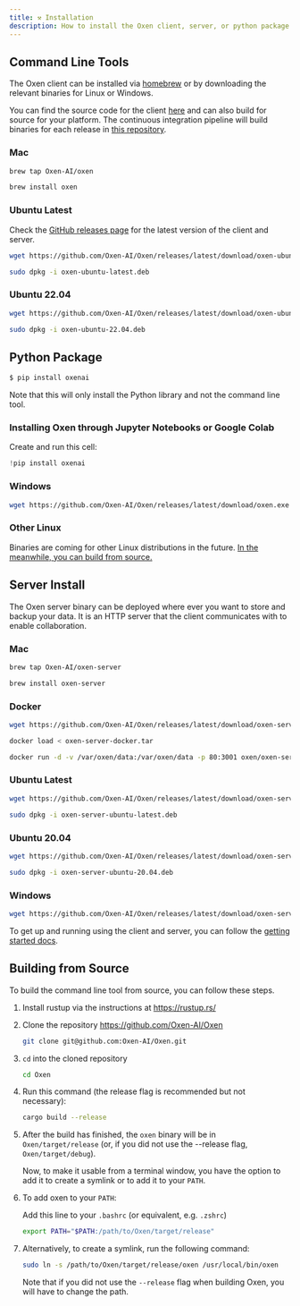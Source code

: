 ```yaml
---
title: ⚒️ Installation
description: How to install the Oxen client, server, or python package.
---
```


## Command Line Tools

The Oxen client can be installed via [homebrew](https://brew.sh/) or by downloading the relevant binaries for Linux or Windows.

You can find the source code for the client [here](https://github.com/Oxen-AI/Oxen) and can also build for source for your platform. The continuous integration pipeline will build binaries for each release in [this repository](https://github.com/Oxen-AI/Oxen).

### Mac

```bash
brew tap Oxen-AI/oxen
```

```bash
brew install oxen
```

### Ubuntu Latest

Check the [GitHub releases page](https://github.com/Oxen-AI/Oxen/releases) for the latest version of the client and server.

```bash
wget https://github.com/Oxen-AI/Oxen/releases/latest/download/oxen-ubuntu-latest.deb
```

```bash
sudo dpkg -i oxen-ubuntu-latest.deb
```

### Ubuntu 22.04

```bash
wget https://github.com/Oxen-AI/Oxen/releases/latest/download/oxen-ubuntu-22.04.deb
```

```bash
sudo dpkg -i oxen-ubuntu-22.04.deb
```

## Python Package

```bash
$ pip install oxenai
```

Note that this will only install the Python library and not the command line tool.

### Installing Oxen through Jupyter Notebooks or Google Colab

Create and run this cell:
```python
!pip install oxenai
```

### Windows

```bash
wget https://github.com/Oxen-AI/Oxen/releases/latest/download/oxen.exe
```

### Other Linux

Binaries are coming for other Linux distributions in the future. [In the meanwhile, you can build from source.](#building-from-source)

## Server Install

The Oxen server binary can be deployed where ever you want to store and backup your data. It is an HTTP server that the client communicates with to enable collaboration.

### Mac

```bash
brew tap Oxen-AI/oxen-server
```

```bash
brew install oxen-server
```

### Docker

```bash
wget https://github.com/Oxen-AI/Oxen/releases/latest/download/oxen-server-docker.tar
```

```bash
docker load < oxen-server-docker.tar
```

```bash
docker run -d -v /var/oxen/data:/var/oxen/data -p 80:3001 oxen/oxen-server:latest
```

### Ubuntu Latest

```bash
wget https://github.com/Oxen-AI/Oxen/releases/latest/download/oxen-server-ubuntu-latest.deb
```

```bash
sudo dpkg -i oxen-server-ubuntu-latest.deb
```

### Ubuntu 20.04

```bash
wget https://github.com/Oxen-AI/Oxen/releases/latest/download/oxen-server-ubuntu-20.04.deb
```

```bash
sudo dpkg -i oxen-server-ubuntu-20.04.deb
```

### Windows

```bash
wget https://github.com/Oxen-AI/Oxen/releases/latest/download/oxen-server.exe
```

To get up and running using the client and server, you can follow the [getting started docs](https://github.com/Oxen-AI/oxen-release).

## Building from Source

To build the command line tool from source, you can follow these steps.

1. Install rustup via the instructions at https://rustup.rs/
2. Clone the repository https://github.com/Oxen-AI/Oxen
    ```bash
    git clone git@github.com:Oxen-AI/Oxen.git
    ```
3. `cd` into the cloned repository
    ```bash
    cd Oxen
    ```
4. Run this command (the release flag is recommended but not necessary):
    ```bash
    cargo build --release
    ```
5. After the build has finished, the `oxen` binary will be in `Oxen/target/release` (or, if you did not use the --release flag, `Oxen/target/debug`).

    Now, to make it usable from a terminal window, you have the option to add it to create a symlink or to add it to your `PATH`.
6. To add oxen to your `PATH`:

    Add this line to your `.bashrc` (or equivalent, e.g. `.zshrc`)
    ```bash
    export PATH="$PATH:/path/to/Oxen/target/release"
    ```
7. Alternatively, to create a symlink, run the following command:
    ```bash
    sudo ln -s /path/to/Oxen/target/release/oxen /usr/local/bin/oxen
    ```
    Note that if you did not use the `--release` flag when building Oxen, you will have to change the path.